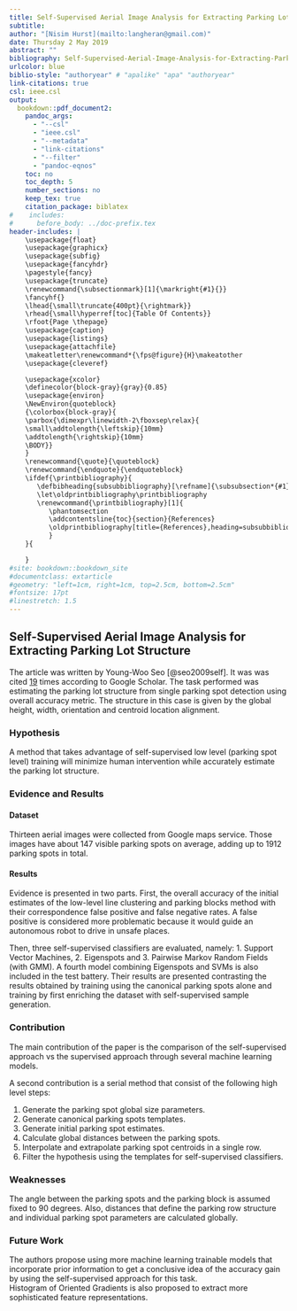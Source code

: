 ---
title: Self-Supervised Aerial Image Analysis for Extracting Parking Lot Structure
subtitle:
author: "[Nisim Hurst](mailto:langheran@gmail.com)"
date: Thursday 2 May 2019
abstract: ""
bibliography: Self-Supervised-Aerial-Image-Analysis-for-Extracting-Parking-Lot-Structure/Self-Supervised-Aerial-Image-Analysis-for-Extracting-Parking-Lot-Structure.bib
urlcolor: blue
biblio-style: "authoryear" # "apalike" "apa" "authoryear"
link-citations: true
csl: ieee.csl
output:
  bookdown::pdf_document2:
    pandoc_args:
      - "--csl"
      - "ieee.csl"
      - "--metadata"
      - "link-citations"
      - "--filter"
      - "pandoc-eqnos"
    toc: no
    toc_depth: 5
    number_sections: no
    keep_tex: true
    citation_package: biblatex
#    includes:
#      before_body: ../doc-prefix.tex
header-includes: |
    \usepackage{float}
    \usepackage{graphicx}
    \usepackage{subfig}
    \usepackage{fancyhdr}
    \pagestyle{fancy}
    \usepackage{truncate}
    \renewcommand{\subsectionmark}[1]{\markright{#1}{}}
    \fancyhf{}
    \lhead{\small\truncate{400pt}{\rightmark}}
    \rhead{\small\hyperref[toc]{Table Of Contents}}
    \rfoot{Page \thepage}
    \usepackage{caption}
    \usepackage{listings}
    \usepackage{attachfile}
    \makeatletter\renewcommand*{\fps@figure}{H}\makeatother
    \usepackage{cleveref}

    \usepackage{xcolor}
    \definecolor{block-gray}{gray}{0.85}
    \usepackage{environ}
    \NewEnviron{quoteblock}
    {\colorbox{block-gray}{
    \parbox{\dimexpr\linewidth-2\fboxsep\relax}{
    \small\addtolength{\leftskip}{10mm}
    \addtolength{\rightskip}{10mm}
    \BODY}}
    }
    \renewcommand{\quote}{\quoteblock}
    \renewcommand{\endquote}{\endquoteblock}
    \ifdef{\printbibliography}{
       \defbibheading{subsubbibliography}[\refname]{\subsubsection*{#1}}
       \let\oldprintbibliography\printbibliography
       \renewcommand{\printbibliography}[1]{
          \phantomsection
          \addcontentsline{toc}{section}{References}
          \oldprintbibliography[title={References},heading=subsubbibliography]
          }
    }{

    }
#site: bookdown::bookdown_site
#documentclass: extarticle
#geometry: "left=1cm, right=1cm, top=2.5cm, bottom=2.5cm"
#fontsize: 17pt
#linestretch: 1.5
---
\label{toc}

## Self-Supervised Aerial Image Analysis for Extracting Parking Lot Structure
The article was written by Young-Woo Seo [@seo2009self]. It was was cited [19](https://scholar.google.com/scholar?client=ubuntu&channel=fs&oe=utf-8&pws=1&safe=active&um=1&ie=UTF-8&lr&cites=7197783101959033316) times according to Google Scholar. The task performed was estimating the parking lot structure from single parking spot detection using overall accuracy metric. The structure in this case is given by the global height, width, orientation and centroid location alignment.

### Hypothesis
A method that takes advantage of self-supervised low level (parking spot level) training will minimize human intervention while accurately estimate the parking lot structure.

### Evidence and Results

#### Dataset
Thirteen aerial images were collected from Google maps service. Those images have about 147 visible parking spots on average, adding up to 1912 parking spots in total.

#### Results
Evidence is presented in two parts. First, the overall accuracy of the initial estimates of the low-level line clustering and parking blocks method with their correspondence false positive and false negative rates. A false positive is considered more problematic because it would guide an autonomous robot to drive in unsafe places.

Then, three self-supervised classifiers are evaluated, namely: 1. Support Vector Machines, 2. Eigenspots and 3. Pairwise Markov Random Fields (with GMM). A fourth model combining Eigenspots and SVMs is also included in the test battery. Their results are presented contrasting the results obtained by training using the canonical parking spots alone and training by first enriching the dataset with self-supervised sample generation.

### Contribution
The main contribution of the paper is the comparison of the self-supervised approach vs the supervised approach through several machine learning models. 

A second contribution is a serial method that consist of the following high level steps:

1. Generate the parking spot global size parameters.
2. Generate canonical parking spots templates.
3. Generate initial parking spot estimates.
4. Calculate global distances between the parking spots.
5. Interpolate and extrapolate parking spot centroids in a single row.
6. Filter the hypothesis using the templates for self-supervised classifiers.

### Weaknesses
The angle between the parking spots and the parking block is assumed fixed to 90 degrees.
Also, distances that define the parking row structure and individual parking spot parameters are calculated globally. 

### Future Work
The authors propose using more machine learning trainable models that incorporate prior information to get a conclusive idea of the accuracy gain by using the self-supervised approach for this task.  
Histogram of Oriented Gradients is also proposed to extract more sophisticated feature representations.